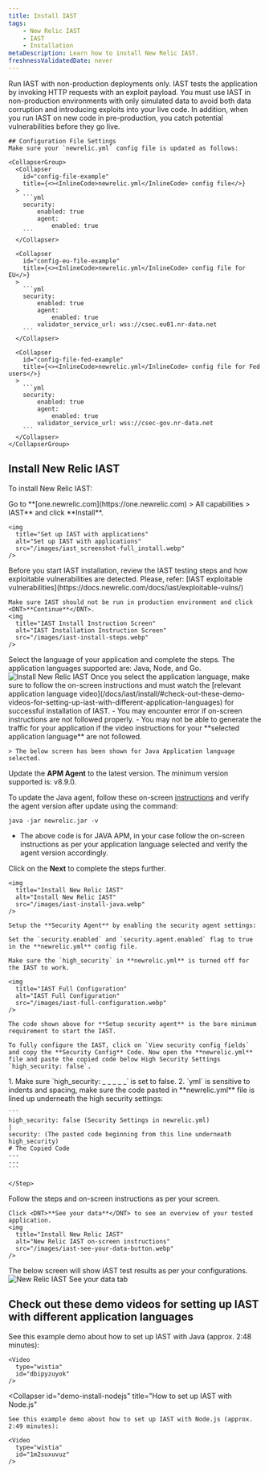 ```yaml
---
title: Install IAST
tags:
    - New Relic IAST
    - IAST
    - Installation
metaDescription: Learn how to install New Relic IAST.
freshnessValidatedDate: never
---
```


<Callout variant="important">
  Run IAST with non-production deployments only. IAST tests the application by invoking HTTP requests with an exploit payload. You must use IAST in non-production environments with only simulated data to avoid both data corruption and introducing exploits into your live code. In addition, when you run IAST on new code in pre-production, you catch potential vulnerabilities before they go live.
</Callout>

    ## Configuration File Settings
    Make sure your `newrelic.yml` config file is updated as follows:

    <CollapserGroup>
      <Collapser
        id="config-file-example"
        title={<><InlineCode>newrelic.yml</InlineCode> config file</>}
      >
        ```yml
        security:
            enabled: true
            agent:
                enabled: true
        ```
      </Collapser>

      <Collapser
        id="config-eu-file-example"
        title={<><InlineCode>newrelic.yml</InlineCode> config file for EU</>}
      >
        ```yml
        security:
            enabled: true
            agent:
                enabled: true
            validator_service_url: wss://csec.eu01.nr-data.net
        ```
      </Collapser>

      <Collapser
        id="config-file-fed-example"
        title={<><InlineCode>newrelic.yml</InlineCode> config file for Fed users</>}
      >
        ```yml
        security:
            enabled: true
            agent:
                enabled: true
            validator_service_url: wss://csec-gov.nr-data.net
        ```
      </Collapser>
    </CollapserGroup>

## Install New Relic IAST

To install New Relic IAST:

<Steps>
  <Step>
    Go to <DNT>**[one.newrelic.com](https://one.newrelic.com) > All capabilities > IAST** </DNT> and click <DNT>**Install**</DNT>.

    <img
      title="Set up IAST with applications"
      alt="Set up IAST with applications"
      src="/images/iast_screenshot-full_install.webp"
    />
  </Step>

  <Step>
    
<Callout variant="important">
  Before you start IAST installation, review the IAST testing steps and how exploitable vulnerabilities are detected. 
  Please, refer: [IAST exploitable vulnerabilities](https://docs.newrelic.com/docs/iast/exploitable-vulns/)
</Callout>

    Make sure IAST should not be run in production environment and click <DNT>**Continue**</DNT>.  
    <img
      title="IAST Install Instruction Screen" 
      alt="IAST Installation Instruction Screen"
      src="/images/iast-install-steps.webp"
    /> 

  </Step>
  
  <Step>
    Select the language of your application and complete the steps. The application languages supported are: Java, Node, and Go.  
    <img
      title="Install New Relic IAST"
      alt="Install New Relic IAST"
      src="/images/iast_screenshot-crop_install.webp"
    />
  </Step>

  <Step>
    Once you select the application language, make sure to follow the on-screen instructions and must watch the [relevant application language video](/docs/iast/install/#check-out-these-demo-videos-for-setting-up-iast-with-different-application-languages) for successful installation of IAST.

<Callout variant="caution">
  - You may encounter error if on-screen instructions are not followed properly.
  - You may not be able to generate the traffic for your application if the video instructions for your **selected application language** are not followed. 
</Callout>    

    > The below screen has been shown for Java Application language selected.

Update the **APM Agent** to the latest version. The minimum version supported is: v8.9.0.

To update the Java agent, follow these on-screen [instructions](https://docs.newrelic.com/docs/apm/agents/java-agent/installation/update-java-agent/) and verify the agent version after update using the command:

```
java -jar newrelic.jar -v

```
<Callout variant="tip">

  - The above code is for JAVA APM, in your case follow the on-screen instructions as per your application language selected and verify the agent version accordingly.

</Callout> 

Click on the **Next** to complete the steps further.


    <img
      title="Install New Relic IAST"
      alt="Install New Relic IAST"
      src="/images/iast-install-java.webp"
    />  
      
  </Step>  

  <Step>
    
    Setup the **Security Agent** by enabling the security agent settings:
    
    Set the `security.enabled` and `security.agent.enabled` flag to true in the **newrelic.yml** config file. 

    Make sure the `high_security` in **newrelic.yml** is turned off for the IAST to work.
 
    <img
      title="IAST Full Configuration"
      alt="IAST Full Configuration"
      src="/images/iast-full-configuration.webp"
    />

    The code shown above for **Setup security agent** is the bare minimum requirement to start the IAST. 

    To fully configure the IAST, click on `View security config fields` and copy the **Security Config** Code. Now open the **newrelic.yml** file and paste the copied code below High Security Settings `high_security: false`. 

<Callout variant="tip">
    1. Make sure `high_security: _ _ _ _ _` is set to false.
    2. `yml` is sensitive to indents and spacing, make sure the code pasted in **newrelic.yml** file is lined up underneath the high security settings:


    ```
    high_security: false (Security Settings in newrelic.yml)
    |
    security: (The pasted code beginning from this line underneath high_security)
    # The Copied Code
    ---
    ---
    ```
</Callout>

    </Step>

  <Step>
    Follow the steps and on-screen instructions as per your screen. 
    
    Click <DNT>**See your data**</DNT> to see an overview of your tested application. 
    <img
      title="Install New Relic IAST"
      alt="New Relic IAST on-screen instructions"
      src="/images/iast-see-your-data-button.webp"
    />
    
  </Step>

  <Step>
    The below screen will show IAST test results as per your configurations. 
    <img
      title="Install New Relic IAST"
      alt="New Relic IAST See your data tab"
      src="/images/iast-see-your-data.webp"
    />  

  </Step>

</Steps>

## Check out these demo videos for setting up IAST with different application languages

<CollapserGroup>
  <Collapser
    id="demo-install-java"
    title="How to set up IAST with Java"
  >
    See this example demo about how to set up IAST with Java (approx. 2:48 minutes):

    <Video
      type="wistia"
      id="dbipyzuyok"
    />
  </Collapser>

  <Collapser
    id="demo-install-nodejs"
    title="How to set up IAST with Node.js"
  >
    See this example demo about how to set up IAST with Node.js (approx. 2:49 minutes):

    <Video
      type="wistia"
      id="1m2suxuvuz"
    />
  </Collapser>
</CollapserGroup>
